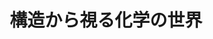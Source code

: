 ﻿---
title: "構造から視る化学の世界"
category: "理学院"
vol: "87"
interviewee: "豊田 真司"
url: "http://www.chemistry.titech.ac.jp/~toyota/"
tags: ["有機化学","分子","化学","アセチレン"]
pdf: "87-4-toyota.pdf"
career: ""
preface: "豊田では、 アントラセンとアセチレンを繋げてさまざまな構造を有する分子を創り出している。本稿ではまず、物理有機化学について紹介したうえで、 アントラセンとアセチレンの構造と性質を述べる。そして、豊田先生が実際に創り出した分子のいくつかを取り上げ、 その構造と物性を物理有機化学の立場から紹介し、先生の理念へと繋げる。"
---
